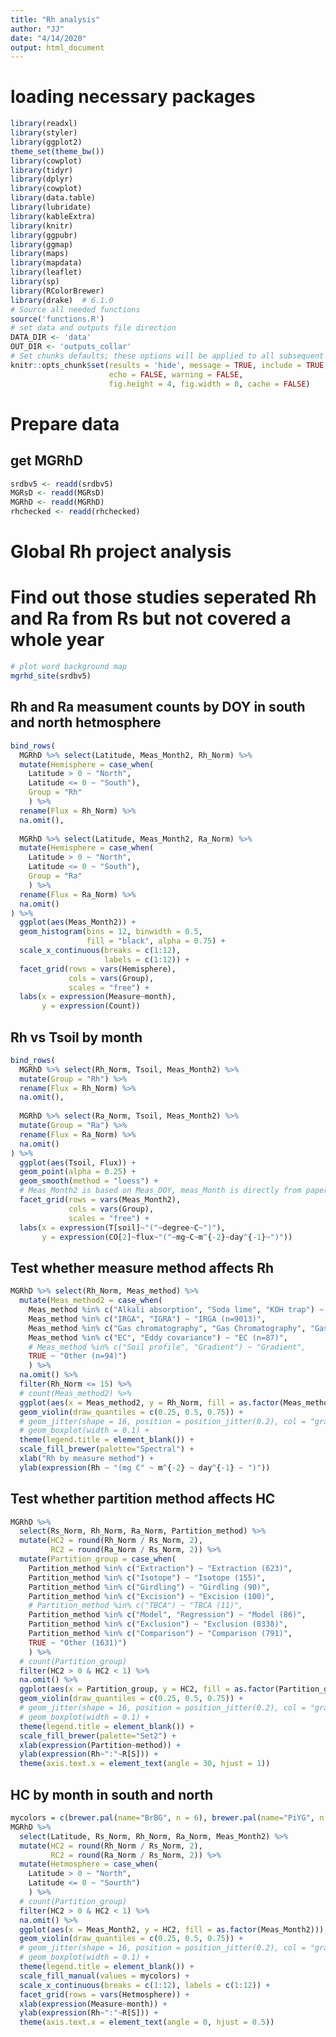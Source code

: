 ```yaml
---
title: "Rh analysis"
author: "JJ"
date: "4/14/2020"
output: html_document
---
```


# loading necessary packages
```r
library(readxl)
library(styler)
library(ggplot2)
theme_set(theme_bw())
library(cowplot)
library(tidyr)
library(dplyr)
library(cowplot)
library(data.table)
library(lubridate)
library(kableExtra)
library(knitr)
library(ggpubr)
library(ggmap)
library(maps)
library(mapdata)
library(leaflet)
library(sp)
library(RColorBrewer)
library(drake)  # 6.1.0
# Source all needed functions
source('functions.R')
# set data and outputs file direction
DATA_DIR <- 'data'
OUT_DIR <- 'outputs_collar'
# Set chunks defaults; these options will be applied to all subsequent chunks
knitr::opts_chunk$set(results = 'hide', message = TRUE, include = TRUE, 
                      echo = FALSE, warning = FALSE,
                      fig.height = 4, fig.width = 8, cache = FALSE)
```

# Prepare data
## get MGRhD
```r
srdbv5 <- readd(srdbv5)
MGRsD <- readd(MGRsD)
MGRhD <- readd(MGRhD)
rhchecked <- readd(rhchecked)
``` 

# Global Rh project analysis
# Find out those studies seperated Rh and Ra from Rs but not covered a whole year
```r
# plot word background map
mgrhd_site(srdbv5)
```

## Rh and Ra measument counts by DOY in south and north hetmosphere
```r
bind_rows(
  MGRhD %>% select(Latitude, Meas_Month2, Rh_Norm) %>% 
  mutate(Hemisphere = case_when(
    Latitude > 0 ~ "North",
    Latitude <= 0 ~ "South"),
    Group = "Rh"
    ) %>% 
  rename(Flux = Rh_Norm) %>% 
  na.omit(),
  
  MGRhD %>% select(Latitude, Meas_Month2, Ra_Norm) %>% 
  mutate(Hemisphere = case_when(
    Latitude > 0 ~ "North",
    Latitude <= 0 ~ "South"),
    Group = "Ra"
    ) %>% 
  rename(Flux = Ra_Norm) %>% 
  na.omit()
) %>% 
  ggplot(aes(Meas_Month2)) +
  geom_histogram(bins = 12, binwidth = 0.5,
                 fill = "black", alpha = 0.75) +
  scale_x_continuous(breaks = c(1:12),
                     labels = c(1:12)) +
  facet_grid(rows = vars(Hemisphere),
             cols = vars(Group),
             scales = "free") +
  labs(x = expression(Measure~month),
       y = expression(Count))
```

## Rh vs Tsoil by month
```r
bind_rows(
  MGRhD %>% select(Rh_Norm, Tsoil, Meas_Month2) %>% 
  mutate(Group = "Rh") %>% 
  rename(Flux = Rh_Norm) %>% 
  na.omit(),
  
  MGRhD %>% select(Ra_Norm, Tsoil, Meas_Month2) %>% 
  mutate(Group = "Ra") %>% 
  rename(Flux = Ra_Norm) %>% 
  na.omit()
) %>% 
  ggplot(aes(Tsoil, Flux)) +
  geom_point(alpha = 0.25) +
  geom_smooth(method = "loess") +
  # Meas_Month2 is based on Meas_DOY, meas_Month is directly from paper
  facet_grid(rows = vars(Meas_Month2), 
             cols = vars(Group),
             scales = "free") +
  labs(x = expression(T[soil]~"("~degree~C~")"),
       y = expression(CO[2]~flux~"("~mg~C~m^{-2}~day^{-1}~")"))
```

## Test whether measure method affects Rh
```r
MGRhD %>% select(Rh_Norm, Meas_method) %>% 
  mutate(Meas_method2 = case_when(
    Meas_method %in% c("Alkali absorption", "Soda lime", "KOH trap") ~ "Alkali (n=518)",
    Meas_method %in% c("IRGA", "IGRA") ~ "IRGA (n=9013)",
    Meas_method %in% c("Gas chromatography", "Gas Chromatography", "Gas chromatography ") ~ "GC (n=1639)",
    Meas_method %in% c("EC", "Eddy covariance") ~ "EC (n=87)",
    # Meas_method %in% c("Soil profile", "Gradient") ~ "Gradient",
    TRUE ~ "Other (n=94)")
    ) %>% 
  na.omit() %>% 
  filter(Rh_Norm <= 15) %>% 
  # count(Meas_method2) %>%
  ggplot(aes(x = Meas_method2, y = Rh_Norm, fill = as.factor(Meas_method2))) +
  geom_violin(draw_quantiles = c(0.25, 0.5, 0.75)) +
  # geom_jitter(shape = 16, position = position_jitter(0.2), col = "gray") +
  # geom_boxplot(width = 0.1) +
  theme(legend.title = element_blank()) +
  scale_fill_brewer(palette="Spectral") +
  xlab("Rh by measure method") +
  ylab(expression(Rh ~ "(mg C" ~ m^{-2} ~ day^{-1} ~ ")"))
```

## Test whether partition method affects HC
```r
MGRhD %>% 
  select(Rs_Norm, Rh_Norm, Ra_Norm, Partition_method) %>% 
  mutate(HC2 = round(Rh_Norm / Rs_Norm, 2),
         RC2 = round(Ra_Norm / Rs_Norm, 2)) %>% 
  mutate(Partition_group = case_when(
    Partition_method %in% c("Extraction") ~ "Extraction (623)",
    Partition_method %in% c("Isotope") ~ "Isotope (155)",
    Partition_method %in% c("Girdling") ~ "Girdling (90)",
    Partition_method %in% c("Excision") ~ "Excision (100)",
    # Partition_method %in% c("TBCA") ~ "TBCA (11)",
    Partition_method %in% c("Model", "Regression") ~ "Model (86)",
    Partition_method %in% c("Exclusion") ~ "Exclusion (8338)",
    Partition_method %in% c("Comparison") ~ "Comparison (791)",
    TRUE ~ "Other (1631)")
    ) %>% 
  # count(Partition_group)
  filter(HC2 > 0 & HC2 < 1) %>% 
  na.omit() %>% 
  ggplot(aes(x = Partition_group, y = HC2, fill = as.factor(Partition_group))) +
  geom_violin(draw_quantiles = c(0.25, 0.5, 0.75)) +
  # geom_jitter(shape = 16, position = position_jitter(0.2), col = "gray") +
  # geom_boxplot(width = 0.1) +
  theme(legend.title = element_blank()) +
  scale_fill_brewer(palette="Set2") +
  xlab(expression(Partition~method)) +
  ylab(expression(Rh~":"~R[S])) +
  theme(axis.text.x = element_text(angle = 30, hjust = 1))
```

## HC by month in south and north
```r
mycolors = c(brewer.pal(name="BrBG", n = 6), brewer.pal(name="PiYG", n = 6))
MGRhD %>% 
  select(Latitude, Rs_Norm, Rh_Norm, Ra_Norm, Meas_Month2) %>% 
  mutate(HC2 = round(Rh_Norm / Rs_Norm, 2),
         RC2 = round(Ra_Norm / Rs_Norm, 2)) %>%  
  mutate(Hetmosphere = case_when(
    Latitude > 0 ~ "North",
    Latitude <= 0 ~ "Sourth")
    ) %>% 
  # count(Partition_group)
  filter(HC2 > 0 & HC2 < 1) %>% 
  na.omit() %>% 
  ggplot(aes(x = Meas_Month2, y = HC2, fill = as.factor(Meas_Month2))) +
  geom_violin(draw_quantiles = c(0.25, 0.5, 0.75)) +
  # geom_jitter(shape = 16, position = position_jitter(0.2), col = "gray") +
  # geom_boxplot(width = 0.1) +
  theme(legend.title = element_blank()) +
  scale_fill_manual(values = mycolors) +
  scale_x_continuous(breaks = c(1:12), labels = c(1:12)) +
  facet_grid(rows = vars(Hetmosphere)) + 
  xlab(expression(Measure~month)) +
  ylab(expression(Rh~":"~R[S])) +
  theme(axis.text.x = element_text(angle = 0, hjust = 0.5))
```

